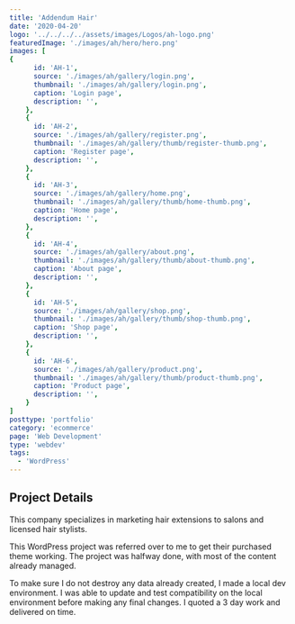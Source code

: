 ```yaml
---
title: 'Addendum Hair'
date: '2020-04-20'
logo: '../../../../assets/images/Logos/ah-logo.png'
featuredImage: './images/ah/hero/hero.png'
images: [
{
      id: 'AH-1',
      source: './images/ah/gallery/login.png',
      thumbnail: './images/ah/gallery/login.png',
      caption: 'Login page',
      description: '',
    },
    {
      id: 'AH-2',
      source: './images/ah/gallery/register.png',
      thumbnail: './images/ah/gallery/thumb/register-thumb.png',
      caption: 'Register page',
      description: '',
    },
    {
      id: 'AH-3',
      source: './images/ah/gallery/home.png',
      thumbnail: './images/ah/gallery/thumb/home-thumb.png',
      caption: 'Home page',
      description: '',
    },
    {
      id: 'AH-4',
      source: './images/ah/gallery/about.png',
      thumbnail: './images/ah/gallery/thumb/about-thumb.png',
      caption: 'About page',
      description: '',
    },
    {
      id: 'AH-5',
      source: './images/ah/gallery/shop.png',
      thumbnail: './images/ah/gallery/thumb/shop-thumb.png',
      caption: 'Shop page',
      description: '',
    },
    {
      id: 'AH-6',
      source: './images/ah/gallery/product.png',
      thumbnail: './images/ah/gallery/thumb/product-thumb.png',
      caption: 'Product page',
      description: '',
    }
]
posttype: 'portfolio'
category: 'ecommerce'
page: 'Web Development'
type: 'webdev'
tags:
  - 'WordPress'
---
```



## Project Details

This company specializes in marketing hair extensions to salons and licensed hair stylists.

This WordPress project was referred over to me to get their purchased theme working. The project was halfway done, with most of the content already managed.<br/>

To make sure I do not destroy any data already created, I made a local dev environment.
I was able to update and test compatibility on the local environment before making
any final changes. I quoted a 3 day work and delivered on time.

<br />

<br />

<AhGallery />

